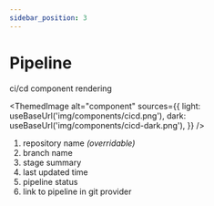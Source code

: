 ```yaml
---
sidebar_position: 3
---
```


# Pipeline

ci/cd component rendering


<ThemedImage
  alt="component"
  sources={{
    light: useBaseUrl('img/components/cicd.png'),
    dark: useBaseUrl('img/components/cicd-dark.png'),
  }}
/>

1. repository name _(overridable)_
1. branch name
1. stage summary
1. last updated time
1. pipeline status
1. link to pipeline in git provider
